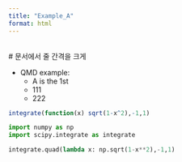 ```yaml
---
title: "Example_A"
format: html
---
```


<br> \# 문서에서 줄 간격을 크게

-   QMD example:
    -   A is the 1st
    -   111
    -   222

```r
integrate(function(x) sqrt(1-x^2),-1,1)
```

```python

import numpy as np
import scipy.integrate as integrate

integrate.quad(lambda x: np.sqrt(1-x**2),-1,1)

```

</br>
